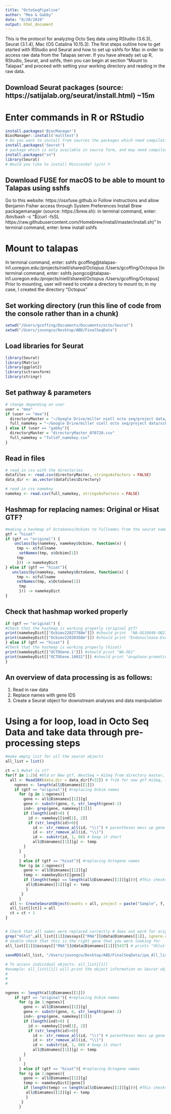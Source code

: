 ```yaml
---
title: "OctoSeqPipeline"
author: "Mea & Gabby"
date: "8/20/2020"
output: html_document
---
```

This is the protocol for analyzing Octo Seq data using RStudio (3.6.3), Seurat (3.1.4), Mac (OS Catalina 10.15.3). The first steps outline how to get started with RStudio and Seurat and how to set up sshfs for Mac in order to access raw data from the Talapas server. If you have already set up R, RStudio, Seurat, and sshfs, then you can begin at section "Mount to Talapas" and proceed with setting your working directory and reading in the raw data.

## Download Seurat packages (source: https://satijalab.org/seurat/install.html) ~15m
# Enter commands in R or RStudio
```r
install.packages('BiocManager')
BiocManager::install('multtest') 
# Do you want to install from sources the packages which need compilation? (y/n/cancel); update a/s/n? a
install.packages('Seurat')
# package which is only available in source form, and may need compilation? (y/n) Yes
install.packages("sn")
library(Seurat)
# Would you like to install Miniconda? (y/n) Y
```
## Download FUSE for macOS to be able to mount to Talapas using sshfs
Go to this website: https://osxfuse.github.io
Follow instructions and allow Benjamin Fisher access through System Preferences
Install Brew packagemanager (source: https://brew.sh): in terminal command, enter: /bin/bash -c "$(curl -fsSL https://raw.githubusercontent.com/Homebrew/install/master/install.sh)" 
In terminal command, enter: brew install sshfs 

# Mount to talapas
In terminal command, enter: sshfs gcoffing@talapas-ln1.uoregon.edu:/projects/niell/shared/Octopus /Users/gcoffing/Octopus 
[In terminal command, enter: sshfs jsongco@talapas-ln1.uoregon.edu:/projects/niell/shared/Octopus /Users/gcoffing/Octopus]
Prior to mounting, user will need to create a directory to mount to; in my case, I created the directory "Octopus"

## Set working directory (run this line of code from the console rather than in a chunk)
```r
setwd("/Users/gcoffing/Documents/Documents/octo/Seurat")
setwd("/Users/josongco/Desktop/ABD/FinalSeqData")
```

## Load libraries for Seurat
```r
library(Seurat)
library(Matrix)
library(ggplot2)
library(sctransform)
library(stringr)
```

## Set pathway & parameters
```r
# change depending on user
user = "mea"
if (user == "mea"){
  directoryMaster = "~/Google Drive/miller niell octo seq/project data/scRNAseq/Seurat/directoryMaster_072821.csv"
  full_namekey = "~/Google Drive/miller niell octo seq/project data/scRNAseq/Seurat/gene lists/geneIDs_miniNCBI_fulldf_namekey_Sep18_2.csv"
} else if (user == "gabby"){
  directoryMaster = "directoryMaster_070720.csv"
  full_namekey = "fulldf_namekey.csv"
}
```

## Read in files
```r
# read in csv with the directories
datafiles <- read.csv(directoryMaster, stringsAsFactors = FALSE) 
data_dir <- as.vector(datafiles$Directory)

# read in csv namekey
namekey <- read.csv(full_namekey, stringsAsFactors = FALSE)
```

## Hashmap for replacing names: Original or Hisat GTF?
```r
#making a hashmap of OctoGenes/Ocbims to fullnames from the seurat namekey 
gtf = "hisat"
if (gtf == "original") {
    unclass(by(namekey, namekey$Ocbimv, function(x) {
     tmp <- x$fullname
      setNames(tmp, x$Ocbimv[1])
     tmp
     })) -> namekeyDict
} else if (gtf == "hisat"){
   unclass(by(namekey, namekey$OctoGene, function(x) {
     tmp <- x$fullname
     setNames(tmp, x$OctoGene[1])
      tmp
      })) -> namekeyDict
}
```

## Check that hashmap worked properly
```r
if (gtf == "original") {
#Check that the hashmap is working properly (original gtf)
print(namekeyDict[["Ocbimv22027788m"]]) #should print  "NA-OG10040-OB27788"
print(namekeyDict[["Ocbimv22030350m"]]) #should print "Endonuclease-Exonuclease-phosphatase-family-phosphodiesterase-12-OG10002-OB30350" 
} else if (gtf == "hisat") {
#Check that the hashmap is working properly (hisat)
print(namekeyDict[["OCTOGene.1"]]) #should print "NA-OG1"
print(namekeyDict[["OCTOGene.10032"]]) #should print "anaphase-promoting-complex-subunit-7-OG10032-OB20676-OB29021"
}
```

## An overview of data processing is as follows:
1. Read in raw data
2. Replace names with gene IDS
3. Create a Seurat object for downstream analyses and data manipulation

# Using a for loop, load in Octo Seq Data and take data through pre-processing steps
```r
#make empty list for all the seurat objects
all_list = list() 

ct = 1 #what is ct?
for(f in 1:2){ #Old or New gtf, NextSeq + HiSeq from directory master, ipa 
  all <- Read10X(data.dir = data_dir[f+22]) # f+16 for new gtf HiSeq, f+10 for old gtf HiSeq, f+18 for ipa gtf 1 & 2, f+22 for new hisat gtf + transdecoder
    ngenes <- length(all@Dimnames[[1]])
    if (gtf == "original"){ #replacing Ocbim names
      for (g in 1:ngenes){
        gene <- all@Dimnames[[1]][g]
        gene <- substr(gene, 6, str_length(gene)-2)
        ind<- grep(gene, namekey[[3]])
        if (length(ind)>0) {
          id <- namekey[[ind[1], 2]]
          if (str_length(id)>0){
            id <- str_remove_all(id, "\\(") # parentheses mess up gene names as dimensions
            id <- str_remove_all(id, "\\)") 
            id <- substr(id, 1, 60) # keep it short
            all@Dimnames[[1]][g] <- temp
        }
      }
        } 
      } else if (gtf == "hisat"){ #replacing Octogene names
      for (g in 1:ngenes){
        gene <- all@Dimnames[[1]][g]
        temp <- namekeyDict[[gene]]
        if (length(temp) == length(all@Dimnames[[1]][g])){ #This checks that temp is not zero
         all@Dimnames[[1]][g] <- temp
         }
       }
      }
  all <- CreateSeuratObject(counts = all, project = paste("Sample", f, sep = ""), min.cells = 3, min.features = 750)
  all_list[[ct]] = all
  ct = ct + 1
}


# Check that all names were replaced correctly # does not work for original gtf
grep("VGlut",all_list[[1]]@assays[["RNA"]]@data@Dimnames[[1]], ignore.case = TRUE) # prints [1] 2646 5437
# double check that this is the right gene that you were looking for
all_list[[1]]@assays[["RNA"]]@data@Dimnames[[1]][5437] # prints "VGlut-Major-Facilitator-Superfamily-solute-carrier-family-17-sodium-dependent-inorganic-phosphate-cotransporter-member-6-OG8038-OB24718"

saveRDS(all_list, "/Users/josongco/Desktop/ABD/FinalSeqData/ipa_All_list_noname062121.rds") #change depending on dataset
  
# To access individual objects: all_list[[1]]
#example: all_list[[1]] will print the object information on Seurat object 1
#
#
#

ngenes <- length(all@Dimnames[[1]])
    if (gtf == "original"){ #replacing Ocbim names
      for (g in 1:ngenes){
        gene <- all@Dimnames[[1]][g]
        gene <- substr(gene, 6, str_length(gene)-2)
        ind<- grep(gene, namekey[[3]])
        if (length(ind)>0) {
          id <- namekey[[ind[1], 2]]
          if (str_length(id)>0){
            id <- str_remove_all(id, "\\(") # parentheses mess up gene names as dimensions
            id <- str_remove_all(id, "\\)") 
            id <- substr(id, 1, 60) # keep it short
            all@Dimnames[[1]][g] <- temp
        }
      }
        } 
      } else if (gtf == "hisat"){ #replacing Octogene names
      for (g in 1:ngenes){
        gene <- all@Dimnames[[1]][g]
        temp <- namekeyDict[[gene]]
        if (length(temp) == length(all@Dimnames[[1]][g])){ #This checks that temp is not zero
         all@Dimnames[[1]][g] <- temp
         }
       }
      }

```

